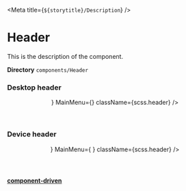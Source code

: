 



<Meta title={`${storytitle}/Description`} />

# Header

<div className="description">This is the description of the component.</div>

**Directory** `components/Header`

### Desktop header

<div className={scss.decorator}>
  <Header
    Logo={<Logo value={'/Logo/logo-imprumut-acum.webp'} className={scss.img} />}
    MainMenu={<MainMenu items={args.items} alignment={args.alignment} />}
    className={scss.header}
  />
</div>

### Device header

<div className={scss.decorator}>
  <Header
    Logo={<Logo value={'/Logo/logo-imprumut-acum.webp'} className={scss.img} />}
    MainMenu={
      <MainMenu
        items={args.items}
        isDevice={true}
        alignment={ALIGNMENT.RIGHT}
      />
    }
    className={scss.header}
  />
</div>

[**component-driven**](/story/organisms-header--primary-header)
